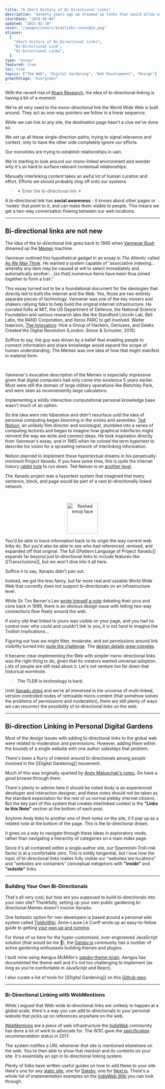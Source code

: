 ```yaml
---
title: "A Short History of Bi-Directional Links"
description: "Seventy years ago we dreamed up links that would allow us to create two-way, contextual conversations. Why don't we use them on the web?"
startDate: "2020-05-04"
updated: "2021-02-10"
cover: "/images/covers/bidilinks-cover@2x.png"
aliases:
  [
    "Short History of Bi-Directional Links",
    "Bi-Directional Link",
    "Bi-Directional Links",
  ]
type: "essay"
featured: true
toc: true
topics: ["The Web", "Digital Gardening", "Web Development", "Design"]
growthStage: "evergreen"
---
```


<IntroParagraph>

With the recent rise of [Roam Research](https://roamresearch.com/), the idea of bi-directional linking is having a bit of a moment.

</IntroParagraph>

We're all very used to the _mono-directional_ link the World Wide Web is built around. They act as one-way pointers we follow in a linear sequence.

While we can link to any site, the destination page hasn't a clue we've done so.

We set up all these single-direction paths, trying to signal relevance and context, only to have the other side completely ignore our efforts.

Our monolinks are trying to establish relationships in vain.

<BasicImage
  width="950px"
  src="https://res.cloudinary.com/dg3gyk0gu/image/upload/c_scale,f_auto,q_auto:good,w_1200/v1589455927/maggieappleton.com/notes/Hyperlinks.png"
/>

We're starting to look around our mono-linked environment and wonder why it's so hard to surface relevant contextual relationships.

Manually interlinking content takes an awful lot of human curation and effort. Efforts we should probably slog off onto our systems.

> ✶ Enter the bi-directional link ✶

A _bi-directional_ link has **social awareness** - it knows about other pages or 'nodes' that point to it, and can make them visible to people. This means we get a two-way conversation flowing between our web locations.

<BasicImage
  width="950px"
  src="https://res.cloudinary.com/dg3gyk0gu/image/upload/c_scale,f_auto,q_auto:good,w_1200/v1589455927/maggieappleton.com/notes/Hyperlinks_2.png"
/>

---

## Bi-directional links are not new

The idea of the bi-directional link goes back to 1945 when [Vannevar Bush](https://en.wikipedia.org/wiki/Vannevar_Bush) dreamed up the [Memex](https://en.wikipedia.org/wiki/Memex) machine.

Vannevar outlined this hypothetical gadget in an essay in _The Atlantic_ called [As We May Think](https://www.theatlantic.com/magazine/archive/1945/07/as-we-may-think/303881/). He wanted a system capable of “associative indexing... whereby any item may be caused at will to select immediately and automatically another... [so that] numerous items have been thus joined together to form a trail.”

This essay turned out to be a foundational document for the ideologies that directly led to both the internet and the Web. <Footnote idName={1}>Yes, those are two entirely separate pieces of technology.</Footnote> Vannevar was one of the key movers and shakers rallying folks to help build the original internet infrastructure. He corraled folks at MIT, the US Department of Defence, the National Science Foundation and various research labs like the Standford Lincoln Lab, Bell Labs, the RAND Corporation, and Xerox PARC to get involved. <Footnote idName={2}>Walter Isaacson, [The Innovators](https://www.librarything.com/work/15179823): How a Group of Hackers, Geniuses, and Geeks Created the Digital Revolution (London: Simon & Schuster, 2015).</Footnote>

Suffice to say, the guy was driven by a belief that enabling people to connect information and share knowledge would expand the scope of human understanding. The Memex was one idea of how that might manifest in material form.

<br />

<BasicImage
  showalt
  alt="Vannevar even created a small informative diagram of this desk-bound vision. Marketing chops 101."
  width="800px"
  src="https://res.cloudinary.com/dg3gyk0gu/image/upload/c_scale,w_960/v1589545798/maggieappleton.com/notes/memex.jpg"
/>

Vannevar's evocative description of the Memex is especially impressive given that digital computers had only come into existence 5 years earlier. Most were still the domain of large military operations like Bletchley Park, and were seen as inconveniently large calculators.

Implementing a wildly interactive computational personal knowledge base wasn't much of an option.

So the idea went into hiberation and didn't resurface until the idea of personal computing began blooming in the sixties and seventies. [Ted Nelson](https://en.wikipedia.org/wiki/Ted_Nelson), an unlikely film director and sociologist, stumbled into a series of computing lectures and began to imagine how graphical interfaces might reinvent the way we write and connect ideas. He took inspiration directly from Vannevar's essay, and in 1965 when he coined the term _hypertext_ to describe his vision for a sprawling network of interlinking information.

Nelson planned to implement these hypertextual dreams in his perpetually-imminent Project Xanadu. <Footnote idName={3}>If you have some time, this is quite the internet history [rabbit hole](https://en.wikipedia.org/wiki/Project_Xanadu) to run down. Ted Nelson is on [another level](https://www.youtube.com/watch?v=F0NgV3yNd2o).</Footnote>

The Xanadu project was a hypertext system that imagined that every sentence, block, and page would be part of a vast bi-directionally linked network.

<br />

<ImageFrame
  showalt
  alt="A design mockup of how Project Xanadu might visually connect pieces of text across multiple documents"
  width="1050px"
  src="https://res.cloudinary.com/dg3gyk0gu/image/upload/c_scale,w_1000/v1589545780/maggieappleton.com/notes/xanadu.png"
/>

<Center><img
  width="100px"
  alt="fleshed emoji face"
  src="https://emojipedia-us.s3.dualstack.us-west-1.amazonaws.com/thumbs/120/apple/237/flushed-face_1f633.png"
/></Center>

You'd be able to trace information back to its origin the way current web links do. But you'd also be able to see who had referenced, remixed, and expanded off that original. The full [[Pattern Language of Project Xanadu]] expands far beyond just bi-directional links to include features like [[Transclusions]], but we won't dive into it all here.

Suffice it to say, Xanadu didn't pan out.

Instead, we got the less fancy, but far more real and useable World Wide Web that currently does not support bi-directionals on an infrastructure level.

While Sir Tim Berner's Lee [wrote himself a note](https://www.w3.org/DesignIssues/Topology.html) debating their pros and cons back in 1999, there is an obvious design issue with letting two-way connections flow freely around the web.

If _every_ site that linked to yours was visible on your page, and you had no control over who could and couldn't link to you, it is not hard to imagine the Trollish implications...

Figuring out how we might filter, moderate, and set permissions around link visibility turned into [quite the challenge](https://dl.acm.org/doi/epdf/10.1145/74224.74236). The [design details](https://dl.acm.org/doi/epdf/10.1145/74224.74229) [grew complex](https://dl.acm.org/doi/epdf/10.1145/74224.74245).

It became clear implementing the Web with simpler mono-directional links was the right thing to do, given that its creators wanted universal adoption. Lots of people are still mad about it. Let's not venture too far down that historical wormhole.

> **The TLDR is technology is hard**.

Until [Xanadu ships](https://www.wired.com/1995/06/xanadu/) and we're all immersed in the universe of multi-linked, version-controlled nodes of remixable micro-content (that somehow solves the problems of permissions and moderation), there are still plenty of ways we can resurrect the possibility of bi-directional links on the web.

---

## Bi-direction Linking in Personal Digital Gardens

Most of the design issues with adding bi-directional links to the global web were related to moderation and permissions. However, adding them within the bounds of a single website with one author sidesteps that problem.

There's been a flurry of interest around bi-directionals among people involved in the [[Digital Gardening]] movement.

Much of this was originally sparked by <a href="https://notes.andymatuschak.org/">Andy Matuschak's notes</a>. Go have a good browse through them.

<ImageFrame
  showalt
  alt="Andy's linked notes stack on top of one another, allowing you to browse to new notes while previous notes are still visible"
  width="1050px"
  src="https://res.cloudinary.com/dg3gyk0gu/image/upload/c_scale,w_960/v1589545795/maggieappleton.com/notes/andy-note-links.png"
/>

<Spacer size="small" />


There's plenty to admire here.<Footnote idName={4}>It should be noted Andy is an experienced developer and interaction
designer, and these notes should not be taken as the standard expectation
for the rest of us normal plebby internet citizens.</Footnote> But the key part of this system that creates interlinked context is
the **"Links to this Note"** section at the bottom of each post.


Anytime Andy links to another one of their notes on the site, it'll pop up as a related note at the bottom of the page. This is the bi-directional dream.

<BasicImage
  width="1050px"
  src="https://res.cloudinary.com/dg3gyk0gu/image/upload/c_scale,f_auto,q_auto:good,w_1200/v1589483829/maggieappleton.com/notes/Hyperlinks_3.png"
/>

It gives us a way to navigate through these ideas in exploratory mode, rather than navigating a hierarchy of categories on a main index page.

Since it's all contained within a single-author site, our Spammish-Troll-risk factor is at a comfortable zero. <Footnote idName={5}>This is mildly tangential, but I love how the topic of bi-directional links
makes fully visible our “websites are locations” and “websites are
containers” conceptual metaphors with **"inside"** and **"outside"**
links.</Footnote>

---

### Building Your Own Bi-Directionals

That's all very cool, but how are you supposed to build bi-directionals into your own site? Thankfully, setting up your own public gardening bi-directional Memex doesn't involve Xanadu.

One fantastic option for non-developers is based around a personal wiki system called [TiddlyWiki](https://tiddlywiki.com/). Anne-Laure Le Cunff wrote up an easy-to-follow guide to getting [your own up and running](https://nesslabs.com/tiddlywiki-beginner-tutorial).

For those of us here for the hyper-customised, over-engineered JavaScript solution (that would be me 🙌), the [Gatsby.js](https://www.gatsbyjs.org/) community has a number of active gardening enthusiasts building themes and plugins.

I built mine using Aengus McMillin's [gatsby-theme-brain](https://github.com/aengusmcmillin/gatsby-theme-brain). Aengus has documented the theme well and it's not too challenging to implement (as long as you're comfortable in JavaScript and React).

I also curate a list of tools for [[Digital Gardening]] on this [Github repo](https://github.com/MaggieAppleton/digital-gardeners/)

---

### Bi-Directional Linking with WebMentions

While I argued that Web-wide bi-directional links are unlikely to happen at a global scale, there's a way you can add bi-directionals to your personal website that picks up on references anywhere on the web.

[WebMentions](https://webmention.io/) are a piece of web infrastructure the [IndieWeb](https://indieweb.org/) community has done a lot of work to advocate for. The W3C gave the [specification](https://www.w3.org/TR/webmention/) _recommendation_ status in 2017.

The system notifies a URL whenever that site is mentioned elsewhere on the web. You're then able to show that mention and its contents on your site. It's essentially an opt-in bi-directional linking system.

Plenty of folks have written useful guides on how to add these to your site. Here's one for any [static site](https://keithjgrant.com/posts/2019/02/adding-webmention-support-to-a-static-site/), one for [Gatsby](https://www.christopherbiscardi.com/post/building-gatsby-plugin-webmentions), one for [Next.js](https://css-tricks.com/jumping-into-webmentions-with-nextjs-or-not/). There's a whole list of implementation examples on the [IndieWeb Wiki](https://indieweb.org/Webmention#IndieWeb_Examples) you can look through.
